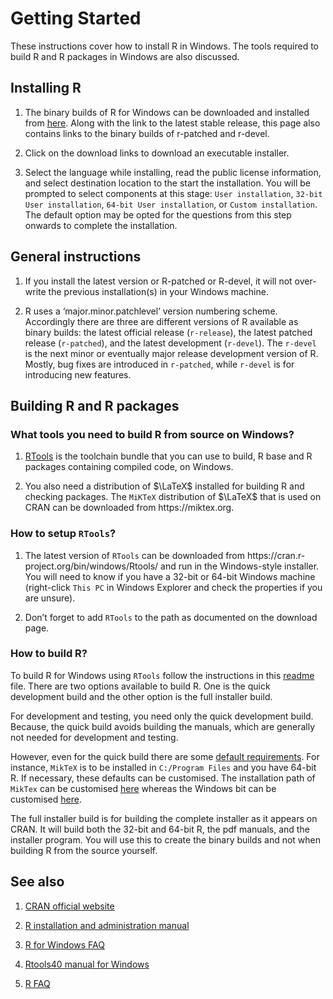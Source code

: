 # Getting Started 

These instructions cover how to install $\textsf{R}$ in Windows. The tools required to build $\textsf{R}$ and $\textsf{R}$ packages in Windows are also discussed.

## Installing $\textsf{R}$

1. The binary builds of $\textsf{R}$ for Windows can be downloaded and installed from [here](https://cran.r-project.org/bin/windows/base/). Along with the link to the latest stable release, this page also contains links to the binary builds of r-patched and r-devel. 

2. Click on the download links to download an executable installer.

3. Select the language while installing, read the public license information, and select destination location to the start the installation. You will be prompted to select components at this stage: `User installation`, `32-bit User installation`, `64-bit User installation`, or `Custom installation`. The default option may be opted for the questions from this step onwards to complete the installation. 

## General instructions

1. If you install the latest version or R-patched or R-devel, it will not over-write the previous installation(s) in your Windows machine.

2. R uses a ‘major.minor.patchlevel’ version numbering scheme. Accordingly there are three are different versions of $\textsf{R}$ available as binary builds: the latest official release (`r-release`), the latest patched release (`r-patched`), and the latest development (`r-devel`). The `r-devel` is the next minor or eventually major release development version of $\textsf{R}$. Mostly, bug fixes are introduced in `r-patched`, while `r-devel` is for introducing new features.

## Building $\textsf{R}$ and $\textsf{R}$ packages

### What tools you need to build $\textsf{R}$ from source on Windows?

1. [RTools](https://github.com/r-windows/docs/blob/master/faq.md#what-is-rtools) is the toolchain bundle that you can use to build, $\textsf{R}$ base and $\textsf{R}$ packages containing compiled code, on Windows.

2. You also need a distribution of $\LaTeX$ installed for building $\textsf{R}$ and checking packages. The `MiKTeX` distribution of $\LaTeX$ that is used on CRAN can be downloaded from https://miktex.org.

### How to setup `RTools`?

1. The latest version of `RTools` can be downloaded from https://cran.r-project.org/bin/windows/Rtools/ and run in the Windows-style installer. You will need to know if you have a 32-bit or 64-bit Windows machine (right-click `This PC` in Windows Explorer and check the properties if you are unsure).

2. Don't forget to add `RTools` to the path as documented on the download page.

### How to build $\textsf{R}$?

To build $\textsf{R}$ for Windows using `RTools` follow the instructions in this [readme](https://github.com/r-windows/r-base#readme) file. There are two options available to build $\textsf{R}$. One is the quick development build and the other option is the full installer build.

For development and testing, you need only the quick development build. Because, the quick build avoids building the manuals, which are generally not needed for development and testing. 

However, even for the quick build there are some [default requirements](https://github.com/r-windows/r-base/blob/master/quick-build.sh). For instance, `MikTeX` is to be installed in `C:/Program Files` and you have 64-bit $\textsf{R}$. If necessary, these defaults can be customised. The installation path of `MikTex` can be customised [here](https://github.com/r-windows/r-base/blob/50a229fc76c50a5fb42c0daa367466aaf2318171/quick-build.sh#L13) whereas the Windows bit can be customised [here](https://github.com/r-windows/r-base/blob/50a229fc76c50a5fb42c0daa367466aaf2318171/quick-build.sh#L6).

The full installer build is for building the complete installer as it appears on CRAN. It will build both the 32-bit and 64-bit $\textsf{R}$, the pdf manuals, and the installer program. You will use this to create the binary builds and not when building $\textsf{R}$ from the source yourself.

## See also

1. [CRAN official website](https://cran.r-project.org)

2. [R installation and administration manual](https://cran.r-project.org/doc/manuals/r-patched/R-admin.html)

3. [R for Windows FAQ](https://cran.r-project.org/bin/windows/base/rw-FAQ.html)

4. [Rtools40 manual for Windows](https://cran.r-project.org/bin/windows/Rtools/)

5. [R FAQ](https://cran.r-project.org/doc/FAQ/R-FAQ.html)
